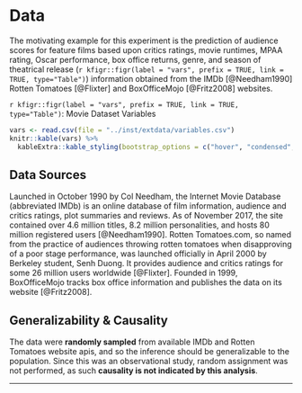 # Data
The motivating example for this experiment is the prediction of audience scores for feature films based upon critics ratings, movie runtimes, MPAA rating, Oscar performance, box office returns, genre, and season of theatrical release (`r kfigr::figr(label = "vars", prefix = TRUE, link = TRUE, type="Table")`) information obtained from the IMDb [@Needham1990] Rotten Tomatoes [@Flixter] and BoxOfficeMojo [@Fritz2008] websites. 

`r kfigr::figr(label = "vars", prefix = TRUE, link = TRUE, type="Table")`: Movie Dataset Variables 
```r
vars <- read.csv(file = "../inst/extdata/variables.csv")
knitr::kable(vars) %>%
  kableExtra::kable_styling(bootstrap_options = c("hover", "condensed", "responsive"), full_width = T, position = "center") 
```

## Data Sources
Launched in October 1990 by Col Needham, the Internet Movie Database (abbreviated IMDb) is an online database of film information, audience and critics ratings, plot summaries and reviews.  As of November 2017, the site contained over 4.6 million titles, 8.2 million personalities, and hosts 80 million registered users [@Needham1990].  Rotten Tomatoes.com, so named from the practice of audiences throwing rotten tomatoes when disapproving of a poor stage performance, was launched officially in April 2000 by Berkeley student, Senh Duong. It provides audience and critics ratings  for some 26 million users worldwide [@Flixter]. Founded in 1999, BoxOfficeMojo tracks box office information and publishes the data on its website [@Fritz2008].

## Generalizability & Causality
The data were **randomly sampled** from available IMDb and Rotten Tomatoes website apis, and so the inference should be generalizable to the population. Since this was an observational study, random assignment was not performed, as such **causality is not indicated by this analysis**.

* * *
